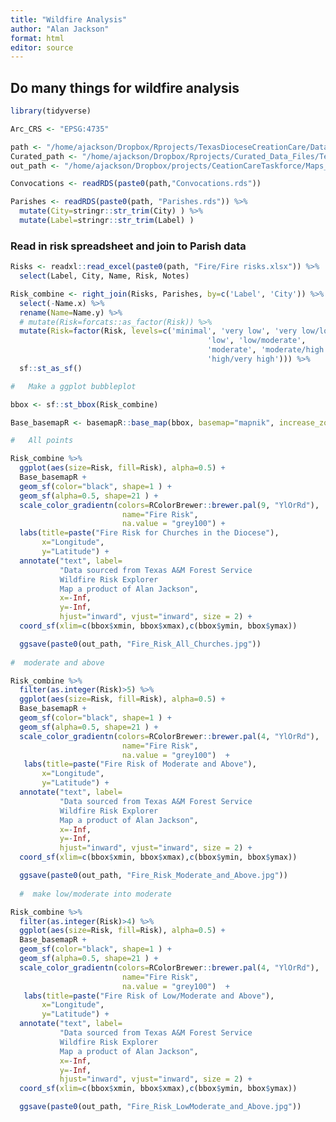 ```yaml
---
title: "Wildfire Analysis"
author: "Alan Jackson"
format: html
editor: source
---
```


##    Do many things for wildfire analysis

```r

library(tidyverse)

Arc_CRS <- "EPSG:4735"

path <- "/home/ajackson/Dropbox/Rprojects/TexasDioceseCreationCare/Data/"
Curated_path <- "/home/ajackson/Dropbox/Rprojects/Curated_Data_Files/Texas_Counties/"
out_path <- "/home/ajackson/Dropbox/projects/CeationCareTaskforce/Maps_and_tables/Fire/"

Convocations <- readRDS(paste0(path,"Convocations.rds"))  

Parishes <- readRDS(paste0(path, "Parishes.rds")) %>% 
  mutate(City=stringr::str_trim(City) ) %>% 
  mutate(Label=stringr::str_trim(Label) )

```

###   Read in risk spreadsheet and join to Parish data

```r

Risks <- readxl::read_excel(paste0(path, "Fire/Fire risks.xlsx")) %>% 
  select(Label, City, Name, Risk, Notes)

Risk_combine <- right_join(Risks, Parishes, by=c('Label', 'City')) %>% 
  select(-Name.x) %>% 
  rename(Name=Name.y) %>% 
  # mutate(Risk=forcats::as_factor(Risk)) %>% 
  mutate(Risk=factor(Risk, levels=c('minimal', 'very low', 'very low/low',
                                            'low', 'low/moderate',
                                            'moderate', 'moderate/high', 'high',
                                            'high/very high'))) %>% 
  sf::st_as_sf()

#   Make a ggplot bubbleplot

bbox <- sf::st_bbox(Risk_combine)

Base_basemapR <- basemapR::base_map(bbox, basemap="mapnik", increase_zoom=2)

#   All points

Risk_combine %>% 
  ggplot(aes(size=Risk, fill=Risk), alpha=0.5) +
  Base_basemapR +
  geom_sf(color="black", shape=1 ) +
  geom_sf(alpha=0.5, shape=21 ) +
  scale_color_gradientn(colors=RColorBrewer::brewer.pal(9, "YlOrRd"),
                         name="Fire Risk",
                         na.value = "grey100") +
  labs(title=paste("Fire Risk for Churches in the Diocese"),
       x="Longitude",
       y="Latitude") +
  annotate("text", label=
           "Data sourced from Texas A&M Forest Service 
           Wildfire Risk Explorer
           Map a product of Alan Jackson", 
           x=-Inf, 
           y=-Inf,
           hjust="inward", vjust="inward", size = 2) +
  coord_sf(xlim=c(bbox$xmin, bbox$xmax),c(bbox$ymin, bbox$ymax))

  ggsave(paste0(out_path, "Fire_Risk_All_Churches.jpg"))
  
#  moderate and above

Risk_combine %>% 
  filter(as.integer(Risk)>5) %>% 
  ggplot(aes(size=Risk, fill=Risk), alpha=0.5) +
  Base_basemapR +
  geom_sf(color="black", shape=1 ) +
  geom_sf(alpha=0.5, shape=21 ) +
  scale_color_gradientn(colors=RColorBrewer::brewer.pal(4, "YlOrRd"),
                         name="Fire Risk",
                         na.value = "grey100")  +
   labs(title=paste("Fire Risk of Moderate and Above"),
       x="Longitude",
       y="Latitude") +
  annotate("text", label=
           "Data sourced from Texas A&M Forest Service 
           Wildfire Risk Explorer
           Map a product of Alan Jackson", 
           x=-Inf, 
           y=-Inf,
           hjust="inward", vjust="inward", size = 2) +
  coord_sf(xlim=c(bbox$xmin, bbox$xmax),c(bbox$ymin, bbox$ymax))

  ggsave(paste0(out_path, "Fire_Risk_Moderate_and_Above.jpg"))
  
  #  make low/moderate into moderate

Risk_combine %>% 
  filter(as.integer(Risk)>4) %>% 
  ggplot(aes(size=Risk, fill=Risk), alpha=0.5) +
  Base_basemapR +
  geom_sf(color="black", shape=1 ) +
  geom_sf(alpha=0.5, shape=21 ) +
  scale_color_gradientn(colors=RColorBrewer::brewer.pal(4, "YlOrRd"),
                         name="Fire Risk",
                         na.value = "grey100")  +
   labs(title=paste("Fire Risk of Low/Moderate and Above"),
       x="Longitude",
       y="Latitude") +
  annotate("text", label=
           "Data sourced from Texas A&M Forest Service 
           Wildfire Risk Explorer
           Map a product of Alan Jackson", 
           x=-Inf, 
           y=-Inf,
           hjust="inward", vjust="inward", size = 2) +
  coord_sf(xlim=c(bbox$xmin, bbox$xmax),c(bbox$ymin, bbox$ymax))

  ggsave(paste0(out_path, "Fire_Risk_LowModerate_and_Above.jpg"))
  
  
```

